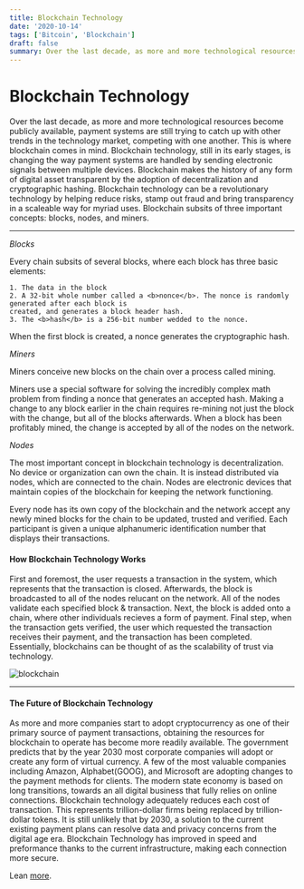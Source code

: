 ```yaml
---
title: Blockchain Technology
date: '2020-10-14'
tags: ['Bitcoin', 'Blockchain']
draft: false
summary: Over the last decade, as more and more technological resources become publicly available, payment systems are still trying to catch up with other trends in the technology market, competing with one another.
---
```


# Blockchain Technology

Over the last decade, as more and more technological resources become publicly available, payment systems are still trying to catch up with other trends in the technology market, competing with one another. This is where blockchain comes in mind. Blockchain technology, still in its early stages, is changing the way payment systems are handled by sending electronic signals between multiple devices. Blockchain makes the history of any form of digital asset transparent by the adoption of decentralization and cryptographic hashing. Blockchain technology can be a revolutionary technology by helping reduce risks, stamp out fraud and bring transparency in a scaleable way for myriad uses. Blockchain subsits of three important concepts: blocks, nodes, and miners.

<hr />

<i>Blocks</i>
<br />

Every chain subsits of several blocks, where each block has three basic elements:

    1. The data in the block
    2. A 32-bit whole number called a <b>nonce</b>. The nonce is randomly generated after each block is
    created, and generates a block header hash.
    3. The <b>hash</b> is a 256-bit number wedded to the nonce.

When the first block is created, a nonce generates the cryptographic hash.

<i>Miners</i>
<br />

Miners conceive new blocks on the chain over a process called mining.

Miners use a special software for solving the incredibly complex math problem from finding a nonce that generates an accepted hash. Making a change to any block earlier in the chain requires re-mining not just the block with the change, but all of the blocks afterwards. When a block has been profitably mined, the change is accepted by all of the nodes on the network.

<i>Nodes</i>
<br />

The most important concept in blockchain technology is decentralization. No device or organization can own the chain. It is instead distributed via nodes, which are connected to the chain. Nodes are electronic devices that maintain copies of the blockchain for keeping the network functioning.

Every node has its own copy of the blockchain and the network accept any newly mined blocks for the chain to be updated, trusted and verified. Each participant is given a unique alphanumeric identification number that displays their transactions.

#### How Blockchain Technology Works

First and foremost, the user requests a transaction in the system, which represents that the transaction is closed. Afterwards, the block is broadcasted to all of the nodes relucant on the network. All of the nodes validate each specified block & transaction. Next, the block is added onto a chain, where other individuals recieves a form of payment. Final step, when the transaction gets verified, the user which requested the transaction receives their payment, and the transaction has been completed. Essentially, blockchains can be thought of as the scalability of trust via technology.

<img
  src="https://firebasestorage.googleapis.com/v0/b/techblog-e0db2.appspot.com/o/blockchain-work_xfusbz.jpg?alt=media&token=bdf989fc-7f9d-4b3f-afb3-ac33ed840d47"
  alt="blockchain"
/>
<br />
<hr />

#### The Future of Blockchain Technology

As more and more companies start to adopt cryptocurrency as one of their primary source of payment transactions, obtaining the resources for blockchain to operate has become more readily available. The government predicts that by the year 2030 most corporate companies will adopt or create any form of virtual currency. A few of the most valuable companies including Amazon, Alphabet(GOOG), and Microsoft are adopting changes to the payment methods for clients. The modern state economy is based on long transitions, towards an all digital business that fully relies on online connections. Blockchain technology adequately reduces each cost of transaction. This represents trillion-dollar firms being replaced by trillion-dollar tokens. It is still unlikely that by 2030, a solution to the current existing payment plans can resolve data and privacy concerns from the digital age era. Blockchain Technology has improved in speed and preformance thanks to the current infrastructure, making each connection more secure.

Lean [more](https://www.blockchain-expo.com/2018/10/blockchain/future-of-blockchain-technology/).
